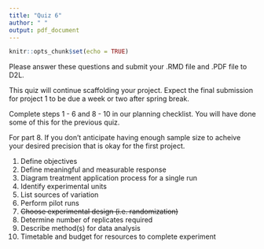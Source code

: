 ```yaml
---
title: "Quiz 6"
author: " "
output: pdf_document
---
```


```r
knitr::opts_chunk$set(echo = TRUE)
```

Please answer these questions and submit your .RMD file and .PDF file to D2L.

This quiz will continue scaffolding your project. Expect the final submission for project 1 to be due a week or two after spring break. 

Complete steps 1 - 6 and 8 - 10 in our planning checklist. You will have done some of this for the previous quiz. 

For part 8. If you don't anticipate having enough sample size to acheive your desired precision that is okay for the first project.

1. Define objectives
2. Define meaningful and measurable response
3. Diagram treatment application process for a single run
4. Identify experimental units
5. List sources of variation
6. Perform pilot runs
7. ~~Choose experimental design (i.e. randomization)~~
8. Determine number of replicates required
9. Describe method(s) for data analysis
10. Timetable and budget for resources to complete experiment

